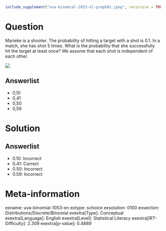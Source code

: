 ```r
include_supplement("uva-binomial-1053-nl-graph01.jpeg", recursive = TRUE)
```

Question
========

Marieke is a shooter. The probability of hitting a target with a shot is 0.1. In a match, she has shot 5 times. What is the probability that she successfully hit the target at least once? We assume that each shot is independent of each other.

![](uva-binomial-1053-nl-graph01.jpeg)

Answerlist
----------

* 0,10
* 0,41
* 0,50
* 0,59

Solution
========

Answerlist
----------

* 0.10: Incorrect
* 0.41: Correct
* 0.50: Incorrect
* 0.59: Incorrect

Meta-information
================
exname: uva-binomial-1053-en
extype: schoice
exsolution: 0100
exsection: Distributions/Discrete/Binomial
exextra[Type]: Conceptual
exextra[Language]: English
exextra[Level]: Statistical Literacy
exextra[IRT-Difficulty]: 2.309
exextra[p-value]: 0.4889
